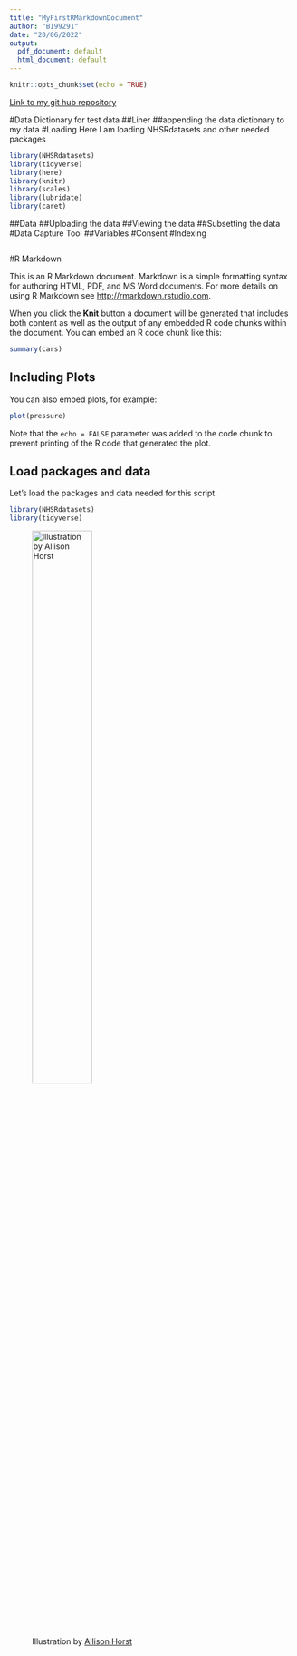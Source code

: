 ```yaml
---
title: "MyFirstRMarkdownDocument"
author: "B199291"
date: "20/06/2022"
output:
  pdf_document: default
  html_document: default
---
```


```r
knitr::opts_chunk$set(echo = TRUE)
```

[Link to my git hub repository](https://github.com/B199291/B199291_Assessment)

#Data Dictionary for test data
##Liner
##appending the data dictionary to my data
#Loading 
Here I am loading NHSRdatasets and other needed packages
```r
library(NHSRdatasets)
library(tidyverse)
library(here)
library(knitr)
library(scales)
library(lubridate)
library(caret)
```

##Data
##Uploading the data
##Viewing the data
##Subsetting the data
#Data Capture Tool
##Variables
#Consent
#Indexing
```r

```

#R Markdown

This is an R Markdown document. Markdown is a simple formatting syntax for authoring HTML, PDF, and MS Word documents. For more details on using R Markdown see <http://rmarkdown.rstudio.com>.

When you click the **Knit** button a document will be generated that includes both content as well as the output of any embedded R code chunks within the document. You can embed an R code chunk like this:

```r
summary(cars)
```

## Including Plots

You can also embed plots, for example:

```r
plot(pressure)
```

Note that the `echo = FALSE` parameter was added to the code chunk to prevent printing of the R code that generated the plot.

## Load packages and data
Let’s load the packages and data needed for this script.

```r
library(NHSRdatasets)
library(tidyverse)
```
![Illustration by [Allison Horst](https://github.com/allisonhorst)](../Figures/Images/tidyverse.jpg){width=50%}
